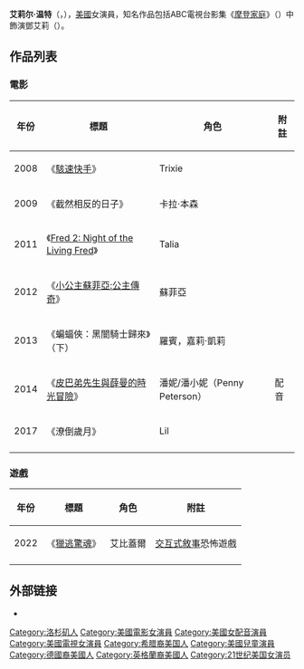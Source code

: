 {{Notability Unreferenced|time=2015-09-03T09:23:11+00:00}}
{{艺人
| 姓名     = 艾莉尔·温特
| 類型     = 女演員
| 圖片     = Ariel Winter PaleyFest 2015 (16859744400).jpg
| 圖片尺寸 = 
| caption  = 2015年
| 綽號     = 
| 國籍     = {{USA}}
| birthname = Ariel Winter Workman
| 出生日期 = {{birth date and age|1998|1|28}}
| 出生地點 = {{USA}}[[洛杉矶|洛杉矶]]
| 職業     = [[演員|演員]]、[[歌手|歌手]]、模特儿
| 語言     = 
| 教育程度 = 
| 宗教信仰 = 
| 配偶     = 
| 伴侶     = 
| 兒女     = 
| 父母     = 
| 亲属     = 
| 出道作   = 
| 出道日期 = 
| 代表作   =  
| 活躍年代 = 2005年至今
| 網站     = {{URL|http://www.arielwinter.net/}}
| IMDb     = 1736769
| 現任成員 = 
| 過往成員 = 
| awards   =
}}
'''艾莉尔·温特'''（{{lang-en|Ariel Winter}}，{{bd|1998年|1月28日|catIdx=W}}），[[美國|美國]]女演員，知名作品包括ABC電視台影集《[[摩登家庭|摩登家庭]]》（{{lang|en|Modern Family}}）中飾演鄧艾莉（{{lang|en|Alex Dunphy}}）。

== 作品列表 ==
=== 電影 ===
{| class="wikitable sortable"
|-
! 年份
! 標題
! 角色
! 附註
|-
| 2008
| 《[[駭速快手|駭速快手]]》
| Trixie
| 
|-
| 2009
| 《截然相反的日子》
| 卡拉·本森
|
|-
| 2011
| 《[[Fred_2:_Night_of_the_Living_Fred|Fred 2: Night of the Living Fred]]》
| Talia
|
|-
| 2012
| 《[[小公主蘇菲亞:公主傳奇|小公主蘇菲亞:公主傳奇]]》
| 蘇菲亞
|
|-
| 2013
| 《蝙蝠俠：黑闇騎士歸來》（下）
| 羅賓，嘉莉·凱莉
|
|-
| 2014
| 《[[皮巴弟先生與薛曼的時光冒險|皮巴弟先生與薛曼的時光冒險]]》
| 潘妮/潘小妮（Penny Peterson）
| 配音
|-
| 2017
| 《潦倒歲月》
| Lil
|
|-
|}

=== 遊戲 ===
{| class="wikitable sortable"
|-
! 年份
! 標題
! 角色
! 附註
|-
| 2022
| 《[[採石場驚魂|獵逃驚魂]]》
| 艾比蓋爾
| [[交互式敘事|交互式敘事]]恐怖遊戲
|-
|}

== 外部链接 ==
*{{Twitter|https://twitter.com/arielwinter1}}
{{authority control}}

{{DEFAULTSORT: Winter, Ariel}}
[[Category:洛杉矶人|Category:洛杉矶人]]
[[Category:美國電影女演員|Category:美國電影女演員]]
[[Category:美國女配音演員|Category:美國女配音演員]]
[[Category:美國電視女演員|Category:美國電視女演員]]
[[Category:希腊裔美国人|Category:希腊裔美国人]]
[[Category:美國兒童演員|Category:美國兒童演員]]
[[Category:德國裔美國人|Category:德國裔美國人]]
[[Category:英格蘭裔美國人|Category:英格蘭裔美國人]]
[[Category:21世纪美国女演员|Category:21世纪美国女演员]]